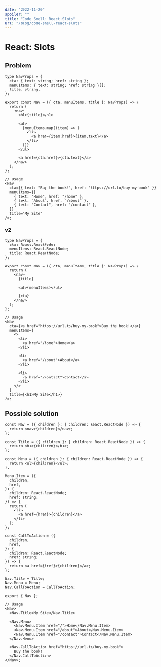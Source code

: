 ```yaml
---
date: "2022-11-20"
spoiler: ""
title: "Code Smell: React.Slots"
url: "/blog/code-smell-react-slots"
---
```


# React: Slots

## Problem

```tsx
type NavProps = {
  cta: { text: string; href: string };
  menuItems: { text: string; href: string }[];
  title: string;
};

export const Nav = ({ cta, menuItems, title }: NavProps) => {
  return (
    <nav>
      <h1>{title}</h1>

      <ul>
        {menuItems.map((item) => (
          <li>
            <a href={item.href}>{item.text}</a>
          </li>
        ))}
      </ul>

      <a href={cta.href}>{cta.text}</a>
    </nav>
  );
};

// Usage
<Nav
  cta={{ text: "Buy the book!", href: "https://url.to/buy-my-book" }}
  menuItems={[
    { text: "Home", href: "/home" },
    { text: "About", href: "/about" },
    { text: "Contact", href: "/contact" },
  ]}
  title="My Site"
/>;
```

### v2

```tsx
type NavProps = {
  cta: React.ReactNode;
  menuItems: React.ReactNode;
  title: React.ReactNode;
};

export const Nav = ({ cta, menuItems, title }: NavProps) => {
  return (
    <nav>
      {title}

      <ul>{menuItems}</ul>

      {cta}
    </nav>
  );
};

// Usage
<Nav
  cta={<a href="https://url.to/buy-my-book">Buy the book!</a>}
  menuItems={
    <>
      <li>
        <a href="/home">Home</a>
      </li>

      <li>
        <a href="/about">About</a>
      </li>

      <li>
        <a href="/contact">Contact</a>
      </li>
    </>
  }
  title={<h1>My Site</h1>}
/>;
```

## Possible solution

```tsx
const Nav = ({ children }: { children: React.ReactNode }) => {
  return <nav>{children}</nav>;
};

const Title = ({ children }: { children: React.ReactNode }) => {
  return <h1>{children}</h1>;
};

const Menu = ({ children }: { children: React.ReactNode }) => {
  return <ul>{children}</ul>;
};

Menu.Item = ({
  children,
  href,
}: {
  children: React.ReactNode;
  href: string;
}) => {
  return (
    <li>
      <a href={href}>{children}</a>
    </li>
  );
};

const CallToAction = ({
  children,
  href,
}: {
  children: React.ReactNode;
  href: string;
}) => {
  return <a href={href}>{children}</a>;
};

Nav.Title = Title;
Nav.Menu = Menu;
Nav.CallToAction = CallToAction;

export { Nav };

// Usage
<Nav>
  <Nav.Title>My Site</Nav.Title>

  <Nav.Menu>
    <Nav.Menu.Item href="/">Home</Nav.Menu.Item>
    <Nav.Menu.Item href="/about">About</Nav.Menu.Item>
    <Nav.Menu.Item href="/contact">Contact</Nav.Menu.Item>
  </Nav.Menu>

  <Nav.CallToAction href="https://url.to/buy-my-book">
    Buy the book!
  </Nav.CallToAction>
</Nav>;
```
